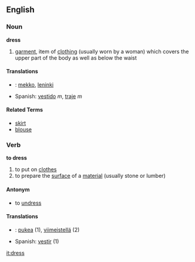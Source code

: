 ==English==
===Noun===
'''dress'''
#[[garment]], item of [[clothing]] (usually worn by a woman) which covers the upper part of the body as well as below the waist

====Translations====
*{{msg:fi}}: [[mekko]], [[leninki]]
*Spanish: [[vestido]] ''m'', [[traje]] ''m''

====Related Terms====
*[[skirt]]
*[[blouse]]


===Verb===
'''to dress'''
#to put on [[clothes]]
#to prepare the [[surface]] of a [[material]] (usually stone or lumber)

====Antonym====
*to [[undress]]

====Translations====
*{{msg:fi}}: [[pukea]] (1), [[viimeistellä]] (2)
*Spanish: [[vestir]] (1)

[[it:dress]]
